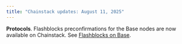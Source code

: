 ```yaml
---
title: "Chainstack updates: August 11, 2025"
---
```


**Protocols**. Flashblocks preconfirmations for the Base nodes are now available on Chainstack. See [Flashblocks on Base](/docs/flashblocks-on-base).

